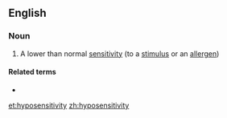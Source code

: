 ==English==

===Noun===
{{en-noun|hyposensitivities}}

# A lower than normal [[sensitivity]] (to a [[stimulus]] or an [[allergen]])

====Related terms====
* {{l|en|hyposensitive}}

[[et:hyposensitivity]]
[[zh:hyposensitivity]]